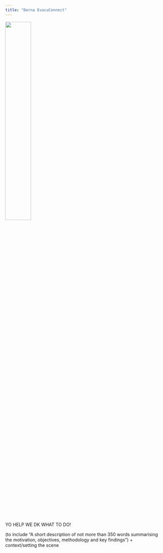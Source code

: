 ```yaml
---
title: "Derna EvacuConnect"
---
```


![](/pictures/logo.png){fig-align="left" width=40%}

YO HELP WE DK WHAT TO DO!

(to include "A short description of not more than 350 words summarising the motivation, objectives, methodology and key findings") + context/setting the scene